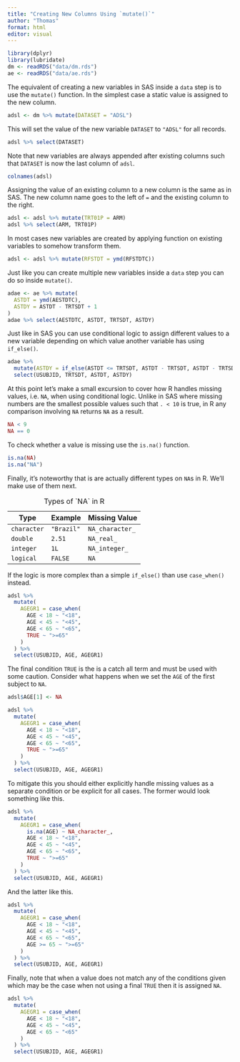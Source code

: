 ```yaml
---
title: "Creating New Columns Using `mutate()`"
author: "Thomas"
format: html
editor: visual
---
```


```r
library(dplyr)
library(lubridate)
dm <- readRDS("data/dm.rds")
ae <- readRDS("data/ae.rds")
```

The equivalent of creating a new variables in SAS inside a `data` step is to use the `mutate()` function. In the simplest case a static value is assigned to the new column.

```r
adsl <- dm %>% mutate(DATASET = "ADSL")
```

This will set the value of the new variable `DATASET` to `"ADSL"` for all records.

```r
adsl %>% select(DATASET)
```

Note that new variables are always appended after existing columns such that `DATASET` is now the last column of `adsl`.

```r
colnames(adsl)
```

Assigning the value of an existing column to a new column is the same as in SAS. The new column name goes to the left of `=` and the existing column to the right.

```r
adsl <- adsl %>% mutate(TRT01P = ARM)
adsl %>% select(ARM, TRT01P)
```

In most cases new variables are created by applying function on existing variables to somehow transform them.

```r
adsl <- adsl %>% mutate(RFSTDT = ymd(RFSTDTC))
```

Just like you can create multiple new variables inside a `data` step you can do so inside `mutate()`.

```r
adae <- ae %>% mutate(
  ASTDT = ymd(AESTDTC),
  ASTDY = ASTDT - TRTSDT + 1
)
adae %>% select(AESTDTC, ASTDT, TRTSDT, ASTDY)
```

Just like in SAS you can use conditional logic to assign different values to a new variable depending on which value another variable has using `if_else()`.

```r
adae %>%
  mutate(ASTDY = if_else(ASTDT <= TRTSDT, ASTDT - TRTSDT, ASTDT - TRTSDT + 1)) %>% 
  select(USUBJID, TRTSDT, ASTDT, ASTDY)
```

At this point let's make a small excursion to cover how R handles missing values, i.e. `NA`, when using conditional logic. Unlike in SAS where missing numbers are the smallest possible values such that `. < 10` is true, in R any comparison involving `NA` returns `NA` as a result.

```r
NA < 9
NA == 0
```

To check whether a value is missing use the `is.na()` function.

```r
is.na(NA)
is.na("NA")
```

Finally, it's noteworthy that is are actually different types on `NA`s in R. We'll make use of them next.

| Type        | Example    | Missing Value   |
|-------------|------------|-----------------|
| `character` | `"Brazil"` | `NA_character_` |
| `double`    | `2.51`     | `NA_real_`      |
| `integer`   | `1L`       | `NA_integer_`   |
| `logical`   | `FALSE`    | `NA`            |

: Types of \`NA\` in R

If the logic is more complex than a simple `if_else()` than use `case_when()` instead.

```r
adsl %>% 
  mutate(
    AGEGR1 = case_when(
      AGE < 18 ~ "<18",
      AGE < 45 ~ "<45",
      AGE < 65 ~ "<65",
      TRUE ~ ">=65"
    ) 
  ) %>% 
  select(USUBJID, AGE, AGEGR1)
```

The final condition `TRUE` is the is a catch all term and must be used with some caution. Consider what happens when we set the `AGE` of the first subject to `NA`.

```r
adsl$AGE[1] <- NA

adsl %>% 
  mutate(
    AGEGR1 = case_when(
      AGE < 18 ~ "<18",
      AGE < 45 ~ "<45",
      AGE < 65 ~ "<65",
      TRUE ~ ">=65"
    ) 
  ) %>% 
  select(USUBJID, AGE, AGEGR1)
```

To mitigate this you should either explicitly handle missing values as a separate condition or be explicit for all cases. The former would look something like this.

```r
adsl %>% 
  mutate(
    AGEGR1 = case_when(
      is.na(AGE) ~ NA_character_,
      AGE < 18 ~ "<18",
      AGE < 45 ~ "<45",
      AGE < 65 ~ "<65",
      TRUE ~ ">=65"
    ) 
  ) %>% 
  select(USUBJID, AGE, AGEGR1)
```

And the latter like this.

```r
adsl %>% 
  mutate(
    AGEGR1 = case_when(
      AGE < 18 ~ "<18",
      AGE < 45 ~ "<45",
      AGE < 65 ~ "<65",
      AGE >= 65 ~ ">=65"
    ) 
  ) %>% 
  select(USUBJID, AGE, AGEGR1)
```

Finally, note that when a value does not match any of the conditions given which may be the case when not using a final `TRUE` then it is assigned `NA`.

```r
adsl %>% 
  mutate(
    AGEGR1 = case_when(
      AGE < 18 ~ "<18",
      AGE < 45 ~ "<45",
      AGE < 65 ~ "<65"
    ) 
  ) %>% 
  select(USUBJID, AGE, AGEGR1)
```
